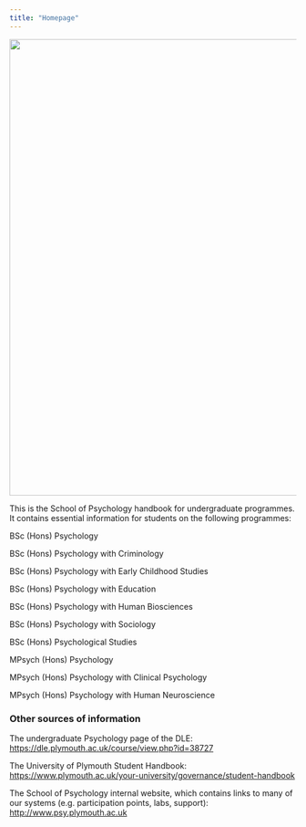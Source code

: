```yaml
---
title: "Homepage"
---
```


![](images/school_logo.png){width="800"}

This is the School of Psychology handbook for undergraduate programmes. It contains essential information for students on the following programmes:

BSc (Hons) Psychology

BSc (Hons) Psychology with Criminology

BSc (Hons) Psychology with Early Childhood Studies

BSc (Hons) Psychology with Education

BSc (Hons) Psychology with Human Biosciences

BSc (Hons) Psychology with Sociology

BSc (Hons) Psychological Studies

MPsych (Hons) Psychology

MPsych (Hons) Psychology with Clinical Psychology

MPsych (Hons) Psychology with Human Neuroscience

### Other sources of information

The undergraduate Psychology page of the DLE: <https://dle.plymouth.ac.uk/course/view.php?id=38727>

The University of Plymouth Student Handbook: <https://www.plymouth.ac.uk/your-university/governance/student-handbook>

The School of Psychology internal website, which contains links to many of our systems (e.g. participation points, labs, support): <http://www.psy.plymouth.ac.uk>
